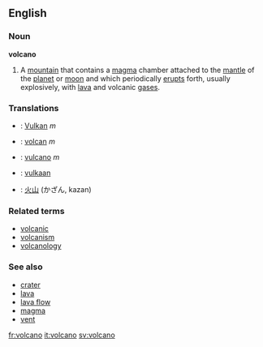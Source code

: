 ==English== 
===Noun===
'''volcano'''

#A [[mountain]] that contains a [[magma]] chamber attached to the [[mantle]] of the [[planet]] or [[moon]] and which periodically [[erupt]]s forth, usually explosively, with [[lava]] and volcanic [[gas]]es.

===Translations===
*{{de}}: [[Vulkan]] ''m''
*{{fr}}: [[volcan]] ''m''
*{{it}}: [[vulcano]] ''m''
*{{nl}}: [[vulkaan]]
*{{ja}}: [[火山]] (かざん, kazan)

===Related terms===
*[[volcanic]]
*[[volcanism]]
*[[volcanology]]

===See also===
*[[crater]]
*[[lava]]
*[[lava flow]]
*[[magma]]
*[[vent]]

[[fr:volcano]]
[[it:volcano]]
[[sv:volcano]]